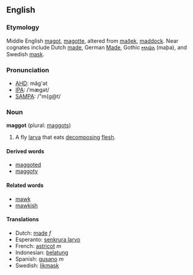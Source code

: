 ==English==
===Etymology===
Middle English [[magot]], [[magotte]], altered from [[maðek]], [[maddock]].  Near cognates include Dutch [[made]], German [[Made]], Gothic [[𐌼𐌰𐌸𐌰]] (maþa), and Swedish [[mask]].

===Pronunciation===
*[[w:AHD|AHD]]: măg'ət
*[[w:IPA|IPA]]: /ˈmægət/
*[[w:SAMPA|SAMPA]]: /"m{g@t/

===Noun===
'''maggot''' (plural: [[maggots]])

# A fly [[larva]] that eats [[decompose|decomposing]] [[flesh]].

====Derived words====
*[[maggoted]]
*[[maggoty]]

====Related words====
*[[mawk]]
*[[mawkish]]

====Translations====
*Dutch: [[made]] ''f''
*Esperanto: [[senkrura larvo]]
*French: [[astricot]] ''m''
*Indonesian: [[belatung]]
*Spanish: [[gusano]] ''m''
*Swedish: [[likmask]]